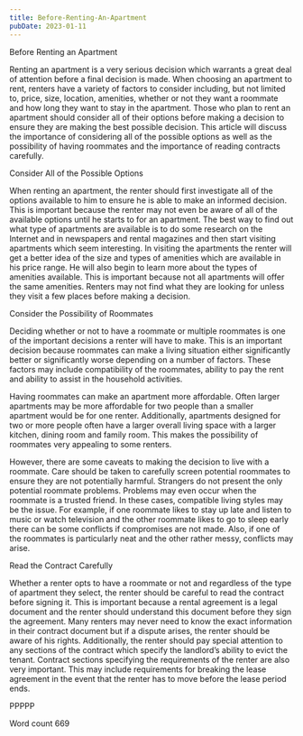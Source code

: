 ```yaml
---
title: Before-Renting-An-Apartment
pubDate: 2023-01-11
---
```


Before Renting an Apartment

Renting an apartment is a very serious decision which warrants a great deal of attention before a final decision is made. When choosing an apartment to rent, renters have a variety of factors to consider including, but not limited to, price, size, location, amenities, whether or not they want a roommate and how long they want to stay in the apartment. Those who plan to rent an apartment should consider all of their options before making a decision to ensure they are making the best possible decision. This article will discuss the importance of considering all of the possible options as well as the possibility of having roommates and the importance of reading contracts carefully. 

Consider All of the Possible Options

When renting an apartment, the renter should first investigate all of the options available to him to ensure he is able to make an informed decision. This is important because the renter may not even be aware of all of the available options until he starts to for an apartment. The best way to find out what type of apartments are available is to do some research on the Internet and in newspapers and rental magazines and then start visiting apartments which seem interesting. In visiting the apartments the renter will get a better idea of the size and types of amenities which are available in his price range. He will also begin to learn more about the types of amenities available. This is important because not all apartments will offer the same amenities. Renters may not find what they are looking for unless they visit a few places before making a decision. 

Consider the Possibility of Roommates

Deciding whether or not to have a roommate or multiple roommates is one of the important decisions a renter will have to make. This is an important decision because roommates can make a living situation either significantly better or significantly worse depending on a number of factors. These factors may include compatibility of the roommates, ability to pay the rent and ability to assist in the household activities. 

Having roommates can make an apartment more affordable. Often larger apartments may be more affordable for two people than a smaller apartment would be for one renter. Additionally, apartments designed for two or more people often have a larger overall living space with a larger kitchen, dining room and family room. This makes the possibility of roommates very appealing to some renters. 

However, there are some caveats to making the decision to live with a roommate. Care should be taken to carefully screen potential roommates to ensure they are not potentially harmful. Strangers do not present the only potential roommate problems. Problems may even occur when the roommate is a trusted friend. In these cases, compatible living styles may be the issue. For example, if one roommate likes to stay up late and listen to music or watch television and the other roommate likes to go to sleep early there can be some conflicts if compromises are not made. Also, if one of the roommates is particularly neat and the other rather messy, conflicts may arise. 

Read the Contract Carefully

Whether a renter opts to have a roommate or not and regardless of the type of apartment they select, the renter should be careful to read the contract before signing it. This is important because a rental agreement is a legal document and the renter should understand this document before they sign the agreement. Many renters may never need to know the exact information in their contract document but if a dispute arises, the renter should be aware of his rights. Additionally, the renter should pay special attention to any sections of the contract which specify the landlord’s ability to evict the tenant. Contract sections specifying the requirements of the renter are also very important. This may include requirements for breaking the lease agreement in the event that the renter has to move before the lease period ends. 

PPPPP

Word count 669